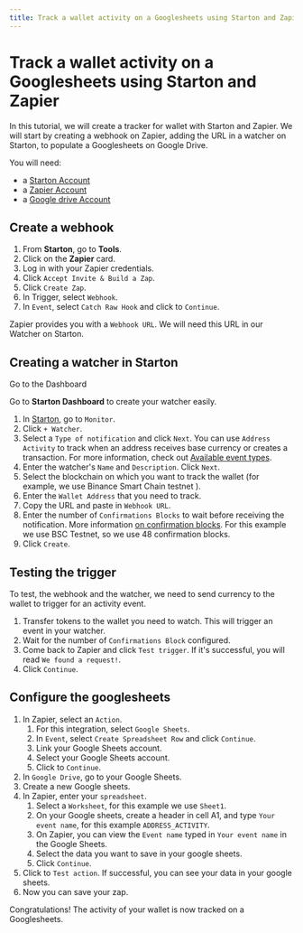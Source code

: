 ```yaml
---
title: Track a wallet activity on a Googlesheets using Starton and Zapier
---
```



# Track a wallet activity on a Googlesheets using Starton and Zapier

In this tutorial, we will create a tracker for wallet with Starton and Zapier. We will start by creating a webhook on Zapier, adding the URL in a watcher on Starton, to populate a Googlesheets on Google Drive.

You will need:

-   a [Starton Account](https://starton.com)
-   a [Zapier Account](https://zapier.com)
-   a [Google drive Account](https://sheets.google.com)

## Create a webhook

1. From **Starton**, go to **Tools**.
2. Click on the **Zapier** card.
3. Log in with your Zapier credentials.
4. Click `Accept Invite & Build a Zap`.
5. Click `Create Zap`.
6. In Trigger, select `Webhook`.
7. In `Event`, select `Catch Raw Hook` and click to `Continue`.

Zapier provides you with a `Webhook URL`. We will need this URL in our Watcher on Starton.

## Creating a watcher in Starton

<div className="row-is-multiline">

<div className="col col--2" className="cards">
	<Link className="button-card button-card--vertical" to="https://app.starton.com/projects">
		<Heading as={"h3"}>Go to the Dashboard</Heading>
		<div className="button-card__inner">
			<p color="white">
				Go to <b>Starton Dashboard</b> to create your watcher easily.
			</p>
		</div>
	</Link>
</div>

</div>

1. In [Starton](https://app.starton.com/monitor), go to `Monitor`.
2. Click `+ Watcher`.
3. Select a `Type of notification` and click `Next`. You can use `Address Activity` to track when an address receives base currency or creates a transaction. For more information, check out [Available event types](/docs/watcher/available-event-types).
4. Enter the watcher's `Name` and `Description`. Click `Next`.
5. Select the blockchain on which you want to track the wallet (for example, we use Binance Smart Chain testnet ).
6. Enter the `Wallet Address` that you need to track.
7. Copy the URL and paste in `Webhook URL`.
8. Enter the number of `Confirmations Blocks` to wait before receiving the notification. More information [on confirmation blocks](/docs/watcher/confirmation-blocks).
   For this example we use BSC Testnet, so we use 48 confirmation blocks.
9. Click `Create`.

## Testing the trigger

To test, the webhook and the watcher, we need to send currency to the wallet to trigger for an activity event.

1. Transfer tokens to the wallet you need to watch. This will trigger an event in your watcher.
2. Wait for the number of `Confirmations Block` configured.
3. Come back to Zapier and click `Test trigger`.
   If it's successful, you will read `We found a request!`.
4. Click `Continue`.

## Configure the googlesheets

1. In Zapier, select an `Action`.
    1. For this integration, select `Google Sheets`.
    2. In `Event`, select `Create Spreadsheet Row` and click `Continue`.
    3. Link your Google Sheets account.
    4. Select your Google Sheets account.
    5. Click to `Continue`.
2. In `Google Drive`, go to your Google Sheets.
3. Create a new Google sheets.
4. In Zapier, enter your `spreadsheet`.
    1. Select a `Worksheet`, for this example we use `Sheet1`.
    2. On your Google sheets, create a header in cell A1, and type `Your event name`, for this example `ADDRESS_ACTIVITY`.
    3. On Zapier, you can view the `Event name` typed in `Your event name` in the Google Sheets.
    4. Select the data you want to save in your google sheets.
    5. Click `Continue`.
5. Click to `Test action`. If successful, you can see your data in your google sheets.
6. Now you can save your zap.

Congratulations! The activity of your wallet is now tracked on a Googlesheets.
